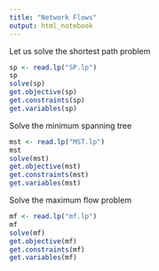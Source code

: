 ```yaml
---
title: "Network Flows"
output: html_notebook
---
```


Let us solve the shortest path problem
```r
sp <- read.lp("SP.lp")
sp
solve(sp)
get.objective(sp)
get.constraints(sp)
get.variables(sp)
```
Solve the minimum spanning tree
```r
mst <- read.lp("MST.lp")
mst
solve(mst)
get.objective(mst)
get.constraints(mst)
get.variables(mst)
```
Solve the maximum flow problem
```r
mf <- read.lp("mf.lp")
mf
solve(mf)
get.objective(mf)
get.constraints(mf)
get.variables(mf)
```

